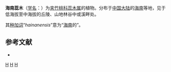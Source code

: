 {{Speciesbox
| taxon = Kopsia hainanensis
| authority = [[蒋英_(植物学家)|Tsiang]], 1934
}}

'''海南蕊木'''（[[学名|学名]]：{{lang|la|''Kopsia hainanensis''}}）为[[夹竹桃科|夹竹桃科]][[蕊木属|蕊木属]]的植物。分布于[[中国大陆|中国大陆]]的[[海南|海南]]等地，见于低海拔至中海拔的丘陵、山地林谷中或溪畔处。

其[[种加词|种加词]]“''hainanensis''”意为“[[海南|海南]]的”。

== 参考文献 ==
<div class="references-small">
* {{cite web| url =http://www.bioinfo.cn/db05/KmzwSpecies.php?action=view&id=30417| title =海南蕊木| work =《中国高等植物数据库全库》| publisher =中国科学院微生物研究所| author =昆明植物研究所| accessdate =2009-02-26| deadurl =yes| archiveurl =https://web.archive.org/web/20160305050733/http://www.bioinfo.cn/db05/KmzwSpecies.php?action=view&id=30417| archivedate =2016-03-05}}
</div>

[[Category:蕊木属|H]]
[[Category:海南植物|H]]
[[Category:1934年描述的植物|H]]


{{植物小作品}}